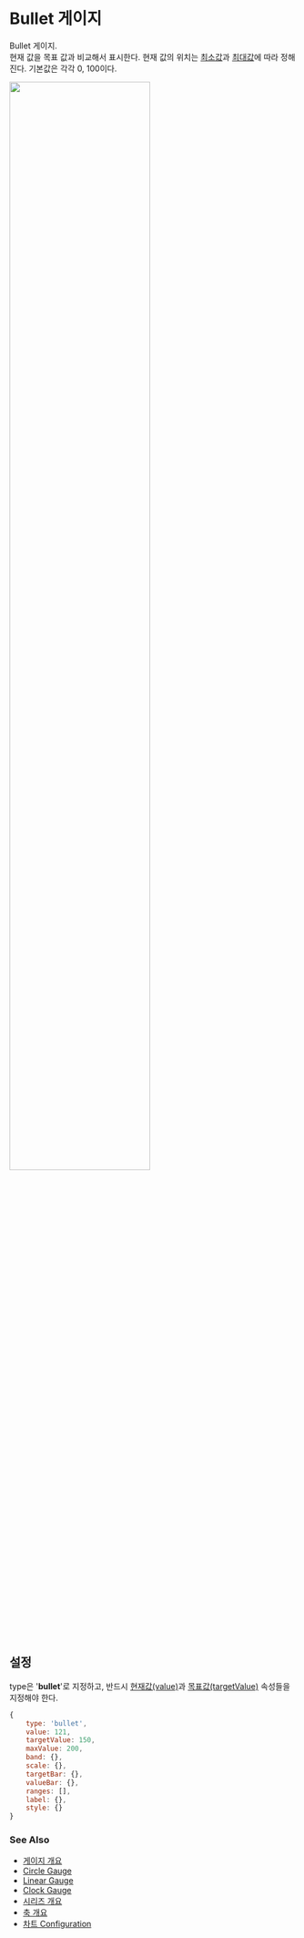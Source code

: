 # Bullet 게이지

Bullet 게이지.<br/>
현재 값을 목표 값과 비교해서 표시한다.
현재 값의 위치는 [최소값](/config/config/gauge/bullet#minvalue)과 [최대값](/config/config/gauge/bullet#maxvalue)에 따라 정해진다. 
기본값은 각각 0, 100이다.<br/>

<img src="/images/guide/gauge-bullet-01.png" width="70%" class="border-img"/>

## 설정

type은 '**bullet**'로 지정하고, 
반드시 [현재값(value)](/config/config/gauge/bullet#value)과
[목표값(targetValue)](/config/config/gauge/bullet#targetValue) 속성들을 지정해야 한다.

```js
{
    type: 'bullet',
    value: 121,
    targetValue: 150,
    maxValue: 200,
    band: {},
    scale: {},
    targetBar: {},
    valueBar: {},
    ranges: [],
    label: {},
    style: {}
}
```

### See Also

- [게이지 개요](/guide/gauges)
- [Circle Gauge](/guide/gauges/gauge-circle)
- [Linear Gauge](/guide/gauges/gauge-linear)
- [Clock Gauge](/guide/gauges/gauge-clock)
- [시리즈 개요](/guide/series)
- [축 개요](/guide/axes)
- [차트 Configuration](/config)
